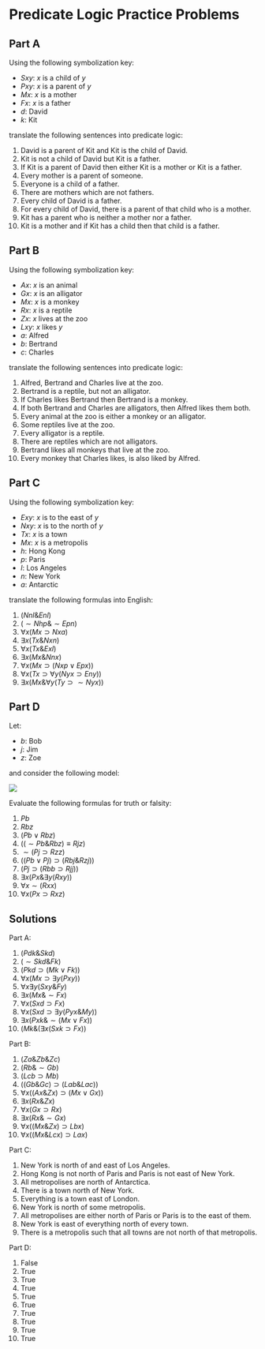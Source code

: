 # Predicate Logic Practice Problems

## Part A

Using the following symbolization key:

- $Sxy$: $x$ is a child of $y$
- $Pxy$: $x$ is a parent of $y$
- $Mx$: $x$ is a mother
- $Fx$: $x$ is a father
- $d$: David
- $k$: Kit

translate the following sentences into predicate logic:

1. David is a parent of Kit and Kit is the child of David.
2. Kit is not a child of David but Kit is a father.
3. If Kit is a parent of David then either Kit is a mother or Kit is a father.
4. Every mother is a parent of someone.
5. Everyone is a child of a father.
6. There are mothers which are not fathers.
7. Every child of David is a father.
8. For every child of David, there is a parent of that child who is a mother.
9. Kit has a parent who is neither a mother nor a father.
10. Kit is a mother and if Kit has a child then that child is a father.

## Part B

Using the following symbolization key:

- $Ax$: $x$ is an animal
- $Gx$: $x$ is an alligator
- $Mx$: $x$ is a monkey
- $Rx$: $x$ is a reptile
- $Zx$: $x$ lives at the zoo
- $Lxy$: $x$ likes $y$
- $a$: Alfred
- $b$: Bertrand
- $c$: Charles

translate the following sentences into predicate logic:

1. Alfred, Bertrand and Charles live at the zoo.
2. Bertrand is a reptile, but not an alligator.
3. If Charles likes Bertrand then Bertrand is a monkey.
4. If both Bertrand and Charles are alligators, then Alfred likes them both.
5. Every animal at the zoo is either a monkey or an alligator.
6. Some reptiles live at the zoo.
7. Every alligator is a reptile.
8. There are reptiles which are not alligators.
9. Bertrand likes all monkeys that live at the zoo.
10. Every monkey that Charles likes, is also liked by Alfred.

## Part C

Using the following symbolization key:

- $Exy$: $x$ is to the east of $y$
- $Nxy$: $x$ is to the north of $y$
- $Tx$: $x$ is a town
- $Mx$: $x$ is a metropolis
- $h$: Hong Kong
- $p$: Paris
- $l$: Los Angeles
- $n$: New York
- $a$: Antarctic

translate the following formulas into English:

1. $(Nnl \& Enl)$
2. $(\sim Nhp \& \sim Epn)$
3. $\forall x(Mx \supset Nxa)$
4. $\exists x(Tx \& Nxn)$
5. $\forall x(Tx \& Exl)$
6. $\exists x(Mx \& Nnx)$
7. $\forall x(Mx \supset (Nxp \lor Epx))$
8. $\forall x(Tx \supset \forall y( Nyx \supset Eny))$
9. $\exists x(Mx \& \forall y(Ty \supset \sim Nyx))$

## Part D

Let:

- $b$: Bob
- $j$: Jim
- $z$: Zoe

and consider the following model:

![](Pictures/Week8.png)

Evaluate the following formulas for truth or falsity:

1. $Pb$
2. $Rbz$
3. $(Pb \lor Rbz)$
4. $((\sim Pb \& Rbz) \equiv Rjz)$
5. $\sim (Pj \supset Rzz)$
6. $((Pb \lor Pj) \supset (Rbj \& Rzj))$
7. $(Pj \supset (Rbb \supset Rjj))$
8. $\exists x(Px \& \exists y (Rxy))$
9. $\forall x \sim (Rxx)$
10. $\forall x (Px \supset Rxz)$

## Solutions

Part A:

1. $(Pdk \& Skd)$
2. $(\sim Skd \& Fk)$
3. $(Pkd \supset (Mk \lor Fk))$
4. $\forall x(Mx \supset \exists y (Pxy))$
5. $\forall x\exists y (Sxy \& Fy)$
6. $\exists x(Mx \& \sim Fx)$
7. $\forall x(Sxd \supset Fx)$
8. $\forall x(Sxd \supset \exists y(Pyx \& My))$
9. $\exists x(Pxk \& \sim(Mx \lor Fx))$
10. $(Mk \& (\exists x (Sxk \supset Fx))$

Part B:

1. $(Za \& Zb \& Zc)$
2. $(Rb \& \sim Gb)$
3. $(Lcb \supset Mb)$
4. $((Gb \& Gc) \supset (Lab \& Lac))$
5. $\forall x((Ax \& Zx) \supset (Mx \lor Gx))$
6. $\exists x(Rx \& Zx)$
7. $\forall x(Gx \supset Rx)$
8. $\exists x(Rx \& \sim Gx)$
9. $\forall x((Mx \& Zx) \supset Lbx)$
10. $\forall x((Mx \& Lcx) \supset Lax)$

Part C:

1. New York is north of and east of Los Angeles.
2. Hong Kong is not north of Paris and Paris is not east of New York.
3. All metropolises are north of Antarctica.
4. There is a town north of New York.
5. Everything is a town east of London.
6. New York is north of some metropolis.
7. All metropolises are either north of Paris or Paris is to the east of them.
8. New York is east of everything north of every town. 
9. There is a metropolis such that all towns are not north of that metropolis.

Part D:

1. False
2. True
3. True
4. True
5. True
6. True
7. True
8. True
9. True
10. True